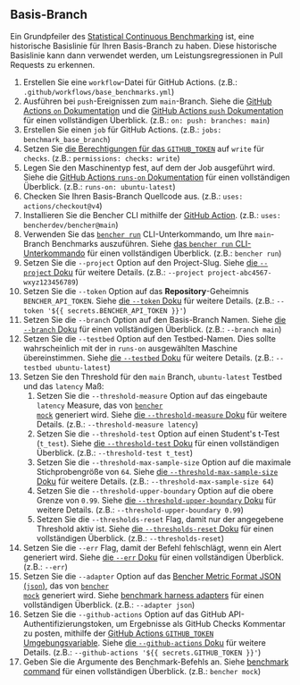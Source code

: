 
## Basis-Branch

Ein Grundpfeiler des [Statistical Continuous Benchmarking][statistical continuous benchmarking]
ist, eine historische Basislinie für Ihren Basis-Branch zu haben.
Diese historische Basislinie kann dann verwendet werden, um Leistungsregressionen in Pull Requests zu erkennen.

<BaseBranchCode />

1. Erstellen Sie eine `workflow`-Datei für GitHub Actions.
   (z.B.: `.github/workflows/base_benchmarks.yml`)
2. Ausführen bei `push`-Ereignissen zum `main`-Branch.
   Siehe die [GitHub Actions `on` Dokumentation][github actions on]
   und die [GitHub Actions `push` Dokumentation][github actions push] für einen vollständigen Überblick.
   (z.B.: `on: push: branches: main`)
3. Erstellen Sie einen `job` für GitHub Actions.
   (z.B.: `jobs: benchmark_base_branch`)
4. Setzen Sie [die Berechtigungen für das `GITHUB_TOKEN`][github token permissions]
   auf `write` für `checks`.
   (z.B.: `permissions: checks: write`)
5. Legen Sie den Maschinentyp fest, auf dem der Job ausgeführt wird.
   Siehe die [GitHub Actions `runs-on` Dokumentation][github actions runs-on]
   für einen vollständigen Überblick.
   (z.B.: `runs-on: ubuntu-latest`)
6. Checken Sie Ihren Basis-Branch Quellcode aus.
   (z.B.: `uses: actions/checkout@v4`)
7. Installieren Sie die Bencher CLI mithilfe der [GitHub Action][bencher cli github action].
   (z.B.: `uses: bencherdev/bencher@main`)
8. Verwenden Sie das <code><a href="/de/docs/explanation/bencher-run/">bencher run</a></code> CLI-Unterkommando,
   um Ihre `main`-Branch Benchmarks auszuführen.
   Siehe [das `bencher run` CLI-Unterkommando][bencher run] für einen vollständigen Überblick.
   (z.B.: `bencher run`)
9. Setzen Sie die `--project` Option auf den Project-Slug.
   Siehe [die `--project` Doku][project option] für weitere Details.
   (z.B.: `--project project-abc4567-wxyz123456789`)
10. Setzen Sie die `--token` Option auf das **Repository**-Geheimnis `BENCHER_API_TOKEN`.
   Siehe [die `--token` Doku][token option] für weitere Details.
   (z.B.: `--token '${{ secrets.BENCHER_API_TOKEN }}'`)
11. Setzen Sie die `--branch` Option auf den Basis-Branch Namen.
    Siehe [die `--branch` Doku][branch option] für einen vollständigen Überblick.
    (z.B.: `--branch main`)
12. Setzen Sie die `--testbed` Option auf den Testbed-Namen.
    Dies sollte wahrscheinlich mit der in `runs-on` ausgewählten Maschine übereinstimmen.
    Siehe [die `--testbed` Doku][testbed option] für weitere Details.
    (z.B.: `--testbed ubuntu-latest`)
13. Setzen Sie den Threshold für den `main` Branch, `ubuntu-latest` Testbed und das `latency` Maß:
    1. Setzen Sie die `--threshold-measure` Option auf das eingebaute `latency` Measure, das von <code><a href="/de/docs/reference/bencher-metric-format/#bencher-mock">bencher mock</a></code> generiert wird.
    Siehe [die `--threshold-measure` Doku][threshold measure option] für weitere Details.
    (z.B.: `--threshold-measure latency`)
    2. Setzen Sie die `--threshold-test` Option auf einen Student's t-Test (`t_test`).
    Siehe [die `--threshold-test` Doku][threshold test option] für einen vollständigen Überblick.
    (z.B.: `--threshold-test t_test`)
    3. Setzen Sie die `--threshold-max-sample-size` Option auf die maximale Stichprobengröße von `64`.
    Siehe [die `--threshold-max-sample-size` Doku][threshold max sample size] für weitere Details.
    (z.B.: `--threshold-max-sample-size 64`)
    4. Setzen Sie die `--threshold-upper-boundary` Option auf die obere Grenze von `0.99`.
    Siehe [die `--threshold-upper-boundary` Doku][threshold upper boundary] für weitere Details.
    (z.B.: `--threshold-upper-boundary 0.99`)
    5. Setzen Sie die `--thresholds-reset` Flag, damit nur der angegebene Threshold aktiv ist.
    Siehe [die `--thresholds-reset` Doku][thresholds reset] für einen vollständigen Überblick.
    (z.B.: `--thresholds-reset`)
14. Setzen Sie die `--err` Flag, damit der Befehl fehlschlägt, wenn ein Alert generiert wird.
    Siehe [die `--err` Doku][alert err] für einen vollständigen Überblick.
    (z.B.: `--err`)
15. Setzen Sie die `--adapter` Option auf das [Bencher Metric Format JSON (`json`)][bmf], das von <code><a href="/de/docs/reference/bencher-metric-format/#bencher-mock">bencher mock</a></code> generiert wird.
    Siehe [benchmark harness adapters][adapter json] für einen vollständigen Überblick.
    (z.B.: `--adapter json`)
16. Setzen Sie die `--github-actions` Option auf das GitHub API-Authentifizierungstoken, um Ergebnisse als GitHub Checks Kommentar zu posten, mithilfe
    der [GitHub Actions `GITHUB_TOKEN` Umgebungsvariable][github token].
    Siehe [die `--github-actions` Doku][github actions option] für weitere Details.
    (z.B.: `--github-actions '${{ secrets.GITHUB_TOKEN }}'`)
17. Geben Sie die Argumente des Benchmark-Befehls an.
    Siehe [benchmark command][command argument] für einen vollständigen Überblick.
    (z.B.: `bencher mock`)

[github actions on]: https://docs.github.com/de/actions/using-workflows/workflow-syntax-for-github-actions#on
[github actions push]: https://docs.github.com/de/webhooks/webhook-events-and-payloads#push
[github token permissions]: https://docs.github.com/de/actions/using-jobs/assigning-permissions-to-jobs#setting-the-github_token-permissions-for-a-specific-job
[github actions runs-on]: https://docs.github.com/de/actions/using-workflows/workflow-syntax-for-github-actions#jobsjob_idruns-on
[bencher cli github action]: https://github.com/marketplace/actions/bencher-cli
[github token]: https://docs.github.com/de/actions/security-guides/automatic-token-authentication

[statistical continuous benchmarking]: /de/docs/how-to/track-benchmarks/#statistical-continuous-benchmarking
[bencher run]: /de/docs/explanation/bencher-run/
[project option]: /de/docs/explanation/bencher-run/#--project-project
[token option]: /de/docs/explanation/bencher-run/#--token-token
[branch option]: /de/docs/explanation/branch-selection/#--branch-branch
[testbed option]: /de/docs/explanation/bencher-run/#--testbed-testbed
[threshold measure option]: /de/docs/explanation/thresholds/#--threshold-measure-measure
[threshold test option]: /de/docs/explanation/thresholds/#--threshold-test-test
[threshold max sample size]: /de/docs/explanation/thresholds/#--threshold-max-sample-size-size
[threshold upper boundary]: /de/docs/explanation/thresholds/#--threshold-upper-boundary-boundary
[thresholds reset]: /de/docs/explanation/thresholds/#--thresholds-reset
[alert err]: /de/docs/explanation/thresholds/#--err
[bmf]: /de/docs/reference/bencher-metric-format/
[adapter json]: /de/docs/explanation/adapters/#-json
[github actions option]: /de/docs/explanation/bencher-run/#--github-actions-github_token
[command argument]: /de/docs/explanation/bencher-run/#benchmark-command
